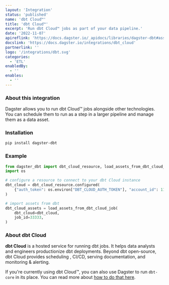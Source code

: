 ```yaml
---
layout: 'Integration'
status: 'published'
name: 'dbt Cloud™'
title: 'dbt Cloud™'
excerpt: 'Run dbt Cloud™ jobs as part of your data pipeline.'
date: '2022-11-07'
apireflink: 'https://docs.dagster.io/_apidocs/libraries/dagster-dbt#assets-dbt-cloud'
docslink: 'https://docs.dagster.io/integrations/dbt_cloud'
partnerlink: ''
logo: '/integrations/dbt.svg'
categories:
  - 'ETL'
enabledBy:
  - ''
enables:
  - ''
---
```


### About this integration

Dagster allows you to run dbt Cloud™ jobs alongside other technologies. You can schedule them to run as a step in a larger pipeline and manage them as a data asset.

### Installation

```bash
pip install dagster-dbt
```

### Example

```python
from dagster_dbt import dbt_cloud_resource, load_assets_from_dbt_cloud_job
import os

# configure a resource to connect to your dbt Cloud instance
dbt_cloud = dbt_cloud_resource.configured(
    {"auth_token": os.environ["DBT_CLOUD_AUTH_TOKEN"], "account_id": 11111}
)

# import assets from dbt
dbt_cloud_assets = load_assets_from_dbt_cloud_job(
    dbt_cloud=dbt_cloud,
    job_id=33333,
)
```

### About dbt Cloud

**dbt Cloud** is a hosted service for running dbt jobs. It helps data analysts and engineers productionize dbt deployments. Beyond dbt open-source, dbt Cloud provides scheduling , CI/CD, serving documentation, and monitoring & alerting.

If you're currently using dbt Cloud™, you can also use Dagster to run `dbt-core` in its place. You can read more about [how to do that here](https://dagster.io/blog/migrate-off-dbt-cloud).
